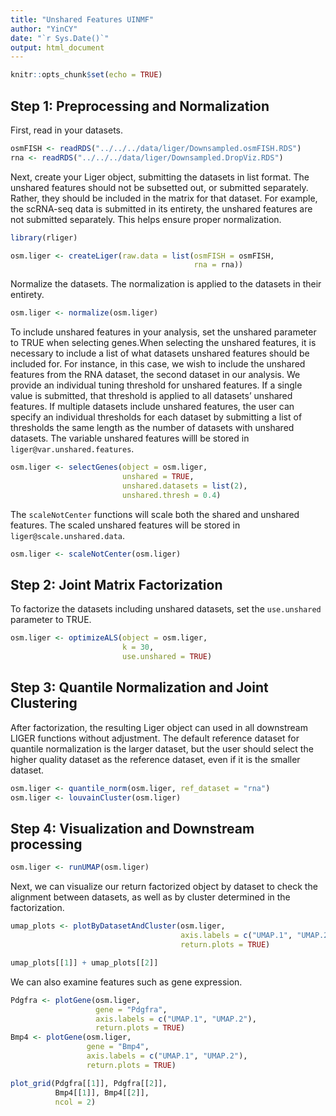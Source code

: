 ```yaml
---
title: "Unshared Features UINMF"
author: "YinCY"
date: "`r Sys.Date()`"
output: html_document
---
```


```r
knitr::opts_chunk$set(echo = TRUE)
```

## Step 1: Preprocessing and Normalization
First, read in your datasets.  

```r
osmFISH <- readRDS("../../../data/liger/Downsampled.osmFISH.RDS")
rna <- readRDS("../../../data/liger/Downsampled.DropViz.RDS")
```

Next, create your Liger object, submitting the datasets in list format. The unshared features should not be subsetted out, or submitted separately. Rather, they should be included in the matrix for that dataset. For example, the scRNA-seq data is submitted in its entirety, the unshared features are not submitted separately. This helps ensure proper normalization.  

```r
library(rliger)

osm.liger <- createLiger(raw.data = list(osmFISH = osmFISH, 
                                         rna = rna))
```

Normalize the datasets. The normalization is applied to the datasets in their entirety.  

```r
osm.liger <- normalize(osm.liger)
```

To include unshared features in your analysis, set the unshared parameter to TRUE when selecting genes.When selecting the unshared features, it is necessary to include a list of what datasets unshared features should be included for. For instance, in this case, we wish to include the unshared features from the RNA dataset, the second dataset in our analysis. We provide an individual tuning threshold for unshared features. If a single value is submitted, that threshold is applied to all datasets’ unshared features. If multiple datasets include unshared features, the user can specify an individual thresholds for each dataset by submitting a list of thresholds the same length as the number of datasets with unshared datasets. The variable unshared features willl be stored in `liger@var.unshared.features`.

```r
osm.liger <- selectGenes(object = osm.liger, 
                         unshared = TRUE, 
                         unshared.datasets = list(2), 
                         unshared.thresh = 0.4)
```

The `scaleNotCenter` functions will scale both the shared and unshared features. The scaled unshared features will be stored in `liger@scale.unshared.data`.  

```r
osm.liger <- scaleNotCenter(osm.liger)
```

## Step 2: Joint Matrix Factorization
To factorize the datasets including unshared datasets, set the `use.unshared` parameter to TRUE.

```r
osm.liger <- optimizeALS(object = osm.liger, 
                         k = 30, 
                         use.unshared = TRUE)
```

## Step 3: Quantile Normalization and Joint Clustering
After factorization, the resulting Liger object can used in all downstream LIGER functions without adjustment. The default reference dataset for quantile normalization is the larger dataset, but the user should select the higher quality dataset as the reference dataset, even if it is the smaller dataset.

```r
osm.liger <- quantile_norm(osm.liger, ref_dataset = "rna")
osm.liger <- louvainCluster(osm.liger)
```

## Step 4: Visualization and Downstream processing
```r
osm.liger <- runUMAP(osm.liger)
```

Next, we can visualize our return factorized object by dataset to check the alignment between datasets, as well as by cluster determined in the factorization.  

```r
umap_plots <- plotByDatasetAndCluster(osm.liger, 
                                      axis.labels = c("UMAP.1", "UMAP.2"), 
                                      return.plots = TRUE)

umap_plots[[1]] + umap_plots[[2]]
```

We can also examine features such as gene expression.  

```r
Pdgfra <- plotGene(osm.liger, 
                   gene = "Pdgfra", 
                   axis.labels = c("UMAP.1", "UMAP.2"), 
                   return.plots = TRUE)
Bmp4 <- plotGene(osm.liger, 
                 gene = "Bmp4", 
                 axis.labels = c("UMAP.1", "UMAP.2"), 
                 return.plots = TRUE)

plot_grid(Pdgfra[[1]], Pdgfra[[2]], 
          Bmp4[[1]], Bmp4[[2]], 
          ncol = 2)
```












